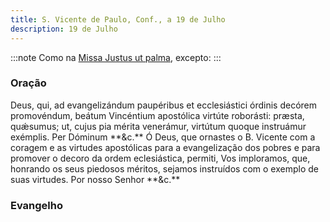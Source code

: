 ```yaml
---
title: S. Vicente de Paulo, Conf., a 19 de Julho
description: 19 de Julho
---
```



:::note
Como na [Missa Justus ut palma](/missal/comum/15confessoresnaopontifices2), excepto:
:::

### Oração

<div class="side-by-side not-content">
  <span class="text-justify">
    Deus, qui, ad evangelizándum paupéribus et ecclesiástici órdinis decórem
    promovéndum, beátum Vincéntium apostólica virtúte roborásti: præsta,
    quǽsumus; ut, cujus pia mérita venerámur, virtútum quoque instruámur
    exémplis. Per Dóminum **&c.**
  </span>
  <span class="text-justify">
    Ó Deus, que ornastes o B. Vicente com a coragem e as virtudes apostólicas
    para a evangelização dos pobres e para promover o decoro da ordem
    eclesiástica, permiti, Vos imploramos, que, honrando os seus piedosos
    méritos, sejamos instruídos com o exemplo de suas virtudes. Por nosso Senhor
    **&c.**
  </span>
</div>

### Evangelho

<LinkCard href="/missal/santos/02-06-1#evangelho" title="S. Tito, B. e Conf." />
